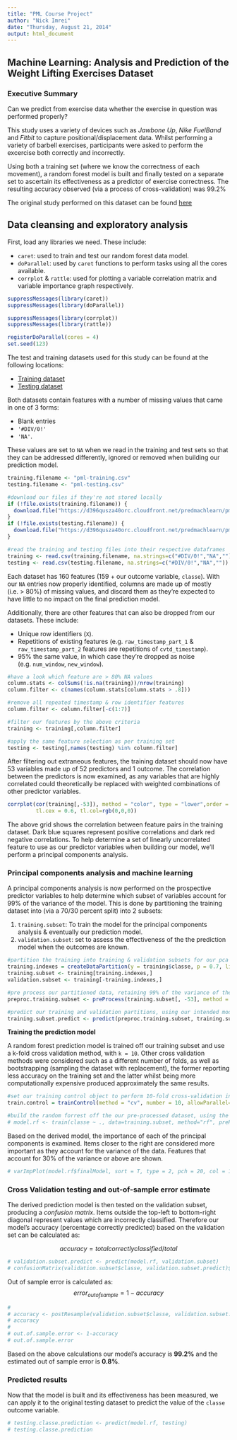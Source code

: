 ```yaml
---
title: "PML Course Project"
author: "Nick Imrei"
date: "Thursday, August 21, 2014"
output: html_document
---
```



Machine Learning: Analysis and Prediction of the Weight Lifting Exercises Dataset
-----------------------------------------------------------

### Executive Summary
Can we predict from exercise data whether the exercise in question was performed properly?

This study uses a variety of devices such as *Jawbone Up*, *Nike FuelBand* and *Fitbit* to capture positional/displacement data. Whilst performing a variety of barbell exercises, participants were asked to perform the excercise both correctly and incorrectly. 

Using both a training set (where we know the correctness of each movement), a random forest model is built and finally tested on a separate set to ascertain its effectiveness as a predictor of exercise correctness. The resulting accuracy observed (via a process of cross-validation) was 99.2%

The original study performed on this dataset can be found [here](http://groupware.les.inf.puc-rio.br/har)


## Data cleansing and exploratory analysis

First, load any libraries we need. These include:

- `caret`: used to train and test our random forest data model.
- `doParallel`: used by `caret` functions to perform tasks using all the cores available.
- `corrplot` & `rattle`: used for plotting a variable correlation matrix and variable importance graph respectively.


```r

suppressMessages(library(caret))
suppressMessages(library(doParallel))

suppressMessages(library(corrplot))
suppressMessages(library(rattle))

registerDoParallel(cores = 4)
set.seed(123)

```


The test and training datasets used for this study can be found at the following locations:

* [Training dataset](https://d396qusza40orc.cloudfront.net/predmachlearn/pml-training.csv)
* [Testing dataset](https://d396qusza40orc.cloudfront.net/predmachlearn/pml-testing.csv)

Both datasets contain features with a number of missing values that came in one of 3 forms:

- Blank entries
- `'#DIV/0!'`
- `'NA'`. 

These values are set to `NA` when we read in the training and test sets so that they can be addressed differently, ignored or removed when building our prediction model.


```r

training.filename <- "pml-training.csv"
testing.filename <- "pml-testing.csv"

#download our files if they're not stored locally
if (!file.exists(training.filename)) {
  download.file("https://d396qusza40orc.cloudfront.net/predmachlearn/pml-training.csv", training.filename)
}
if (!file.exists(testing.filename)) {
  download.file("https://d396qusza40orc.cloudfront.net/predmachlearn/pml-testing.csv", testing.filename)
}

#read the training and testing files into their respective dataframes
training <- read.csv(training.filename, na.strings=c("#DIV/0!","NA",""))
testing <- read.csv(testing.filename, na.strings=c("#DIV/0!","NA",""))
```


Each dataset has 160 features (159 + our outcome variable, `classe`). With our `NA` entries now properly identified, columns are made up of mostly (i.e. > 80%) of missing values, and discard them as they're expected to have little to no impact on the final prediction model. 

Additionally, there are other features that can also be dropped from our datasets. These include:

* Unique row identifiers (`X`).
* Repetitions of existing features (e.g. `raw_timestamp_part_1` & `raw_timestamp_part_2` features are repetitions of `cvtd_timestamp`).
* 95% the same value, in which case they're dropped as noise (e.g. `num_window`, `new_window`).


```r
#have a look which feature are > 80% NA values
column.stats <- colSums(!is.na(training))/nrow(training)
column.filter <- c(names(column.stats[column.stats > .8]))

#remove all repeated timestamp & row identifier features
column.filter <- column.filter[-c(1:7)]

#filter our features by the above criteria
training <- training[,column.filter]

#apply the same feature selection as per training set
testing <- testing[,names(testing) %in% column.filter]

```


After filtering out extraneous features, the training dataset should now have 53 variables made up of 52 predictors and 1 outcome. The correlation between the predictors is now examined, as any variables that are highly correlated could theoretically be replaced with weighted combinations of other predictor variables. 


```r

corrplot(cor(training[,-53]), method = "color", type = "lower",order = "hclust", 
         tl.cex = 0.6, tl.col=rgb(0,0,0))

```


The above grid shows the correlation between feature pairs in the training dataset. Dark blue squares represent positive correlations and dark red negative correlations. To help determine a set of linearly uncorrelated feature to use as our predictor variables when building our model, we'll perform a principal components analysis.


### Principal components analysis and machine learning

A principal components analysis is now performed on the prospective predictor variables to help determine which subset of variables account for 99% of the variance of the model. This is done by partitioning the training dataset into (via a 70/30 percent split) into 2 subsets:

1. `training.subset`: To train the model for the principal components analysis & eventually our prediction model.
2. `validation.subset`: set to assess the effectiveness of the the prediction model when the outcomes are known.


```r
	
#partition the training into training & validation subsets for our pca
training.indexes = createDataPartition(y = training$classe, p = 0.7, list = FALSE)
training.subset <- training[training.indexes,]
validation.subset <- training[-training.indexes,]

#pre process our partitioned data, retaining 99% of the variance of the original data
preproc.training.subset <- preProcess(training.subset[, -53], method = "pca", thresh = 0.99)

#predict our training and validation partitions, using our intended model
training.subset.predict <- predict(preproc.training.subset, training.subset[, -53])

```


**Training the prediction model**
 
A random forest prediction model is trained off our training subset and use a k-fold cross validation method, with `k = 10`.  Other cross validation methods were considered such as a different number of folds, as well as bootstrapping (sampling the dataset with replacement), the former reporting less accuracy on the training set and the latter whilst being more computationally expensive produced approximately the same results.


```r

#set our training control object to perform 10-fold cross-validation in parallel
train.control = trainControl(method = "cv", number = 10, allowParallel=T)

#build the random forrest off the our pre-processed dataset, using the cross validation method defined in the train.control object
# model.rf <- train(classe ~ ., data=training.subset, method="rf", preProcess=c("center", "scale"), trControl=train.control, importance=T)

```


Based on the derived model, the importance of each of the principal components is examined. Items closer to the right are considered more important as they account for the variance of the data. Features that account for 30% of the variance or above are shown.


```r

# varImpPlot(model.rf$finalModel, sort = T, type = 2, pch = 20, col = 1, cex = .8, mar = c(5.1,4.1,4.1,2.1), main = "Importance of Principal Components")

```


### Cross Validation testing and out-of-sample error estimate

The derived prediction model is then tested on the validation subset, producing a *confusion matrix*. Items outside the top-left to bottom-right diagonal represent values which are incorrectly classified. Therefore our model's accuracy (percentage correctly predicted) based on the validation set can be calculated as:

$$accuracy = {totalcorrectlyclassified}/{total}$$


```r

# validation.subset.predict <- predict(model.rf, validation.subset)
# confusionMatrix(validation.subset$classe, validation.subset.predict)$table
```


Out of sample error is calculated as:
$$error_{outofsample} = 1 - accuracy$$


```r
# 
# accuracy <- postResample(validation.subset$classe, validation.subset.predict)[[1]]
# accuracy
# 
# out.of.sample.error <- 1-accuracy
# out.of.sample.error

```


Based on the above calculations our model's accuracy is **99.2%** and the estimated out of sample error is **0.8%**.


### Predicted results

Now that the model is built and its effectiveness has been measured, we can apply it to the original testing dataset to predict the value of the `classe` outcome variable. 


```r

# testing.classe.prediction <- predict(model.rf, testing)
# testing.classe.prediction

```